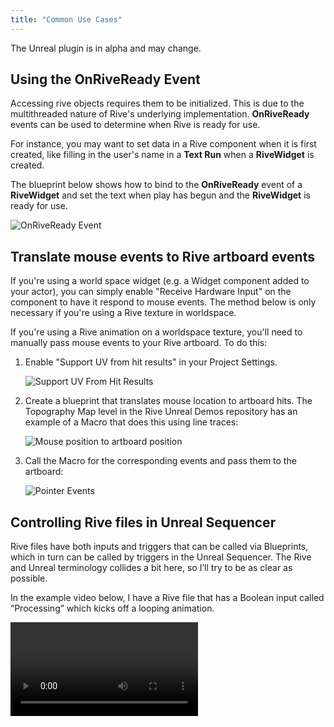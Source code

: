 ```yaml
---
title: "Common Use Cases"
---
```


<Note>
  The Unreal plugin is in alpha and may change.
</Note>

## Using the OnRiveReady Event

Accessing rive objects requires them to be initialized. This is due to the multithreaded nature of Rive's underlying implementation. **OnRiveReady** events can be used to determine when Rive is ready for use.

For instance, you may want to set data in a Rive component when it is first created, like filling in the user's name in a **Text Run** when a **RiveWidget** is created.

The blueprint below shows how to bind to the **OnRiveReady** event of a **RiveWidget** and set the text when play has begun and the **RiveWidget** is ready for use.

![OnRiveReady Event](https://ucarecdn.com/7bb2da03-269e-4e7d-844d-7dd69d05b0ed/)

## Translate mouse events to Rive artboard events

<Note>
  If you're using a world space widget (e.g. a Widget component added to your actor), you can simply enable "Receive Hardware Input" on the component to have it respond to mouse events. The method below is only necessary if you're using a Rive texture in worldspace.
</Note>

If you're using a Rive animation on a worldspace texture, you'll need to manually pass mouse events to your Rive artboard. To do this:

1. Enable "Support UV from hit results" in your Project Settings.

   ![Support UV From Hit Results](/images/unreal/supportuvs.png)
2. Create a blueprint that translates mouse location to artboard hits. The Topography Map level in the Rive Unreal Demos repository has an example of a Macro that does this using line traces:

   ![Mouse position to artboard position](/images/unreal/mousttoartboard.png)
3. Call the Macro for the corresponding events and pass them to the artboard:

   ![Pointer Events](/images/unreal/Screenshot2025-05-23113944.png)

## Controlling Rive files in Unreal Sequencer

Rive files have both inputs and triggers that can be called via Blueprints, which in turn can be called by triggers in the Unreal Sequencer. The Rive and Unreal terminology collides a bit here, so I’ll try to be as clear as possible.

<Steps>
  <Step title="In sequencer, add your RiveActor as a track.">
    
  </Step>
  <Step title="Move the timeline head to the location where you want to trigger an input or Rive trigger.">
    
  </Step>
  <Step title="Add a key.">
    
  </Step>
  <Step title="Right-click the key, select Properties and select “Create New Endpoint”. This will create a Blueprint node that will trigger whatever Blueprint action you like, including Rive actions.">
    
  </Step>
  <Step title="Open the Blueprint (double-click on Event) and add a Rive Set Bool Value node (be sure to uncheck “Context Sensitive” in the search box.">
    
  </Step>
  <Step title="The Rive Set Value nodes require an artboard as an input which can be derived from the Sequencer Event node. Add a Rive Get Artboard node and drag the target from the Sequencer Event node. A conversion node will be automatically added.">
    
  </Step>
  <Step title="Ensure the Blueprint’s “Call In Editor” box is checked.">
    
  </Step>
</Steps>

In the example video below, I have a Rive file that has a Boolean input called “Processing” which kicks off a looping animation.

<video controls className="w-full aspect-video" src="https://ucarecdn.com/22a368aa-5110-4b79-afa8-e244a3500e24/" />